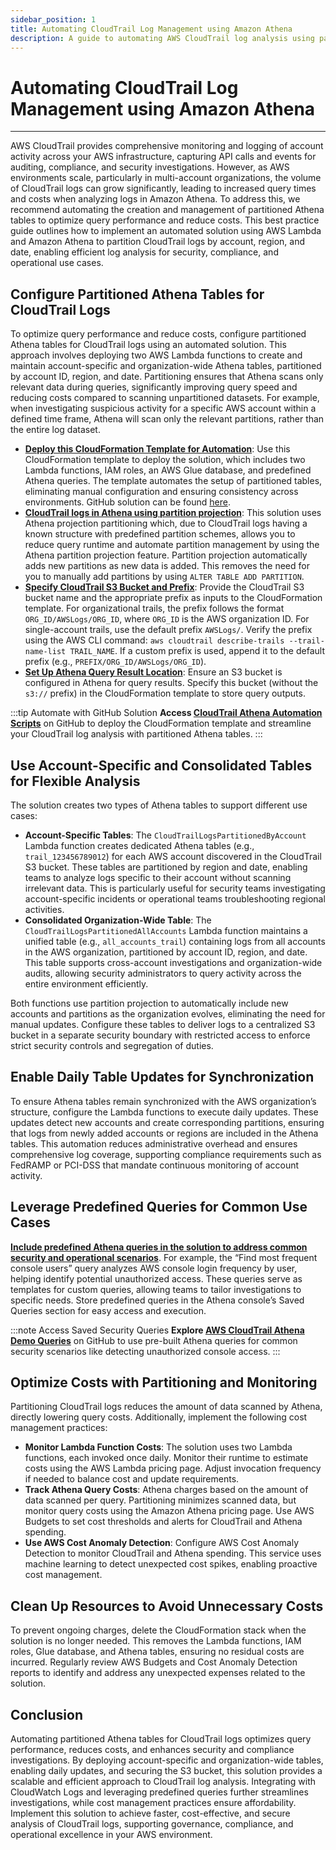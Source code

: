 ---
sidebar_position: 1
title: Automating CloudTrail Log Management using Amazon Athena
description: A guide to automating AWS CloudTrail log analysis using partitioned Athena tables for optimized performance, cost reduction, and enhanced security investigations.
---

# Automating CloudTrail Log Management using Amazon Athena

---

AWS CloudTrail provides comprehensive monitoring and logging of account activity across your AWS infrastructure, capturing API calls and events for auditing, compliance, and security investigations. However, as AWS environments scale, particularly in multi-account organizations, the volume of CloudTrail logs can grow significantly, leading to increased query times and costs when analyzing logs in Amazon Athena. To address this, we recommend automating the creation and management of partitioned Athena tables to optimize query performance and reduce costs. This best practice guide outlines how to implement an automated solution using AWS Lambda and Amazon Athena to partition CloudTrail logs by account, region, and date, enabling efficient log analysis for security, compliance, and operational use cases.

## Configure Partitioned Athena Tables for CloudTrail Logs

To optimize query performance and reduce costs, configure partitioned Athena tables for CloudTrail logs using an automated solution. This approach involves deploying two AWS Lambda functions to create and maintain account-specific and organization-wide Athena tables, partitioned by account ID, region, and date. Partitioning ensures that Athena scans only relevant data during queries, significantly improving query speed and reducing costs compared to scanning unpartitioned datasets. For example, when investigating suspicious activity for a specific AWS account within a defined time frame, Athena will scan only the relevant partitions, rather than the entire log dataset.

- **[Deploy this CloudFormation Template for Automation](https://github.com/aws-samples/sample-automation-cloudtrail-athena)**: Use this CloudFormation template to deploy the solution, which includes two Lambda functions, IAM roles, an AWS Glue database, and predefined Athena queries. The template automates the setup of partitioned tables, eliminating manual configuration and ensuring consistency across environments. GitHub solution can be found [here](https://github.com/aws-samples/sample-automation-cloudtrail-athena).
- **[CloudTrail logs in Athena using partition projection](https://docs.aws.amazon.com/athena/latest/ug/create-cloudtrail-table-partition-projection.html)**: This solution uses Athena projection partitioning which, due to CloudTrail logs having a known structure with predefined partition schemes, allows you to reduce query runtime and automate partition management by using the Athena partition projection feature. Partition projection automatically adds new partitions as new data is added. This removes the need for you to manually add partitions by using `ALTER TABLE ADD PARTITION`.
- **[Specify CloudTrail S3 Bucket and Prefix](https://docs.aws.amazon.com/firehose/latest/dev/dynamic-partitioning-s3bucketprefix.html)**: Provide the CloudTrail S3 bucket name and the appropriate prefix as inputs to the CloudFormation template. For organizational trails, the prefix follows the format `ORG_ID/AWSLogs/ORG_ID`, where `ORG_ID` is the AWS organization ID. For single-account trails, use the default prefix `AWSLogs/`. Verify the prefix using the AWS CLI command: `aws cloudtrail describe-trails --trail-name-list TRAIL_NAME`. If a custom prefix is used, append it to the default prefix (e.g., `PREFIX/ORG_ID/AWSLogs/ORG_ID`).
- **[Set Up Athena Query Result Location](https://docs.aws.amazon.com/athena/latest/ug/query-results-specify-location.html)**: Ensure an S3 bucket is configured in Athena for query results. Specify this bucket (without the `s3://` prefix) in the CloudFormation template to store query outputs.

:::tip Automate with GitHub Solution
**Access [CloudTrail Athena Automation Scripts](https://github.com/aws-samples/sample-automation-cloudtrail-athena)** on GitHub to deploy the CloudFormation template and streamline your CloudTrail log analysis with partitioned Athena tables.
:::

## Use Account-Specific and Consolidated Tables for Flexible Analysis

The solution creates two types of Athena tables to support different use cases:

- **Account-Specific Tables**: The `CloudTrailLogsPartitionedByAccount` Lambda function creates dedicated Athena tables (e.g., `trail_123456789012`) for each AWS account discovered in the CloudTrail S3 bucket. These tables are partitioned by region and date, enabling teams to analyze logs specific to their account without scanning irrelevant data. This is particularly useful for security teams investigating account-specific incidents or operational teams troubleshooting regional activities.
- **Consolidated Organization-Wide Table**: The `CloudTrailLogsPartitionedAllAccounts` Lambda function maintains a unified table (e.g., `all_accounts_trail`) containing logs from all accounts in the AWS organization, partitioned by account ID, region, and date. This table supports cross-account investigations and organization-wide audits, allowing security administrators to query activity across the entire environment efficiently.

Both functions use partition projection to automatically include new accounts and partitions as the organization evolves, eliminating the need for manual updates. Configure these tables to deliver logs to a centralized S3 bucket in a separate security boundary with restricted access to enforce strict security controls and segregation of duties.

## Enable Daily Table Updates for Synchronization

To ensure Athena tables remain synchronized with the AWS organization’s structure, configure the Lambda functions to execute daily updates. These updates detect new accounts and create corresponding partitions, ensuring that logs from newly added accounts or regions are included in the Athena tables. This automation reduces administrative overhead and ensures comprehensive log coverage, supporting compliance requirements such as FedRAMP or PCI-DSS that mandate continuous monitoring of account activity.

## Leverage Predefined Queries for Common Use Cases

**[Include predefined Athena queries in the solution to address common security and operational scenarios](https://github.com/awslabs/aws-security-analytics-bootstrap/blob/main/AWSSecurityAnalyticsBootstrap/sql/dml/analytics/cloudtrail/cloudtrail_demo_queries.sql)**. For example, the “Find most frequent console users” query analyzes AWS console login frequency by user, helping identify potential unauthorized access. These queries serve as templates for custom queries, allowing teams to tailor investigations to specific needs. Store predefined queries in the Athena console’s Saved Queries section for easy access and execution.

:::note Access Saved Security Queries
**Explore [AWS CloudTrail Athena Demo Queries](https://github.com/awslabs/aws-security-analytics-bootstrap/blob/main/AWSSecurityAnalyticsBootstrap/sql/dml/analytics/cloudtrail/cloudtrail_demo_queries.sql)** on GitHub to use pre-built Athena queries for common security scenarios like detecting unauthorized console access.
:::

## Optimize Costs with Partitioning and Monitoring

Partitioning CloudTrail logs reduces the amount of data scanned by Athena, directly lowering query costs. Additionally, implement the following cost management practices:

- **Monitor Lambda Function Costs**: The solution uses two Lambda functions, each invoked once daily. Monitor their runtime to estimate costs using the AWS Lambda pricing page. Adjust invocation frequency if needed to balance cost and update requirements.
- **Track Athena Query Costs**: Athena charges based on the amount of data scanned per query. Partitioning minimizes scanned data, but monitor query costs using the Amazon Athena pricing page. Use AWS Budgets to set cost thresholds and alerts for CloudTrail and Athena spending.
- **Use AWS Cost Anomaly Detection**: Configure AWS Cost Anomaly Detection to monitor CloudTrail and Athena spending. This service uses machine learning to detect unexpected cost spikes, enabling proactive cost management.

## Clean Up Resources to Avoid Unnecessary Costs

To prevent ongoing charges, delete the CloudFormation stack when the solution is no longer needed. This removes the Lambda functions, IAM roles, Glue database, and Athena tables, ensuring no residual costs are incurred. Regularly review AWS Budgets and Cost Anomaly Detection reports to identify and address any unexpected expenses related to the solution.

## Conclusion

Automating partitioned Athena tables for CloudTrail logs optimizes query performance, reduces costs, and enhances security and compliance investigations. By deploying account-specific and organization-wide tables, enabling daily updates, and securing the S3 bucket, this solution provides a scalable and efficient approach to CloudTrail log analysis. Integrating with CloudWatch Logs and leveraging predefined queries further streamlines investigations, while cost management practices ensure affordability. Implement this solution to achieve faster, cost-effective, and secure analysis of CloudTrail logs, supporting governance, compliance, and operational excellence in your AWS environment.

